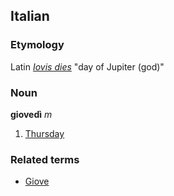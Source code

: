 ==Italian==
===Etymology===
Latin ''[[Iovis dies]]'' "day of Jupiter (god)"
===Noun===
'''giovedì''' ''m''

# [[Thursday]]

===Related terms===
*[[Giove]]